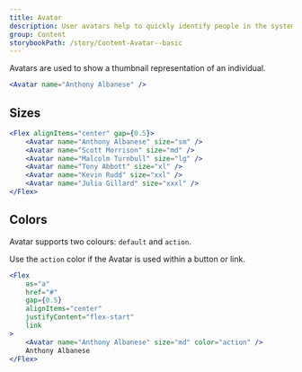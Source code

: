 ```yaml
---
title: Avatar
description: User avatars help to quickly identify people in the system.
group: Content
storybookPath: /story/Content-Avatar--basic
---
```


Avatars are used to show a thumbnail representation of an individual.

```jsx live
<Avatar name="Anthony Albanese" />
```

## Sizes

```jsx live
<Flex alignItems="center" gap={0.5}>
	<Avatar name="Anthony Albanese" size="sm" />
	<Avatar name="Scott Morrison" size="md" />
	<Avatar name="Malcolm Turnbull" size="lg" />
	<Avatar name="Tony Abbott" size="xl" />
	<Avatar name="Kevin Rudd" size="xxl" />
	<Avatar name="Julia Gillard" size="xxxl" />
</Flex>
```

## Colors

Avatar supports two colours: `default` and `action`.

Use the `action` color if the Avatar is used within a button or link.

```jsx live
<Flex
	as="a"
	href="#"
	gap={0.5}
	alignItems="center"
	justifyContent="flex-start"
	link
>
	<Avatar name="Anthony Albanese" size="md" color="action" />
	Anthony Albanese
</Flex>
```
